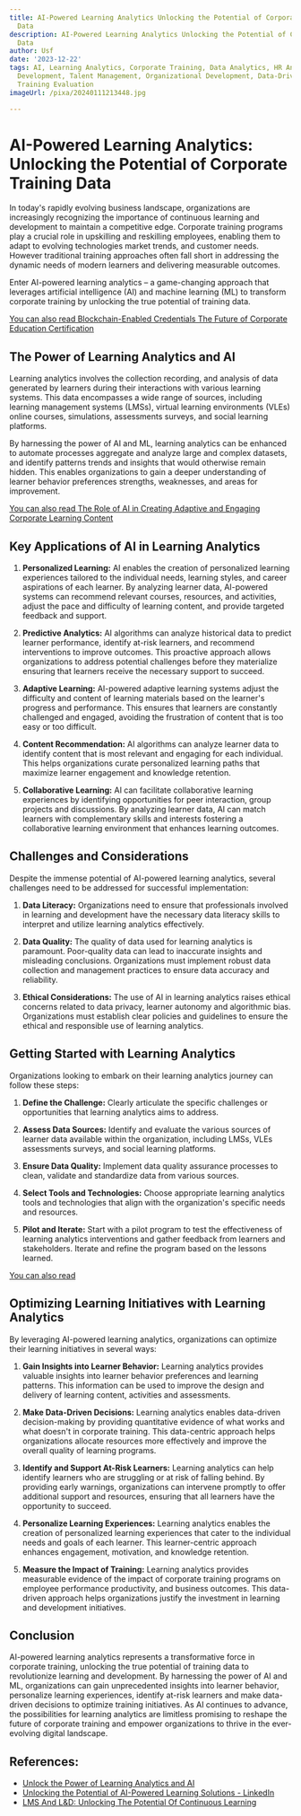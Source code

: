 ```yaml
---
title: AI-Powered Learning Analytics Unlocking the Potential of Corporate Training
  Data
description: AI-Powered Learning Analytics Unlocking the Potential of Corporate Training
  Data
author: Usf
date: '2023-12-22'
tags: AI, Learning Analytics, Corporate Training, Data Analytics, HR Analytics, Workforce
  Development, Talent Management, Organizational Development, Data-Driven Training,
  Training Evaluation
imageUrl: /pixa/20240111213448.jpg

---
```

# AI-Powered Learning Analytics: Unlocking the Potential of Corporate Training Data

In today's rapidly evolving business landscape, organizations are increasingly recognizing the importance of continuous  learning and development  to maintain a competitive edge.  Corporate training programs play a  crucial role in upskilling  and  reskilling employees, enabling them to adapt to evolving technologies market trends, and customer needs. However traditional  training approaches often fall  short  in addressing the  dynamic needs of modern learners and delivering measurable outcomes.

Enter AI-powered learning analytics –  a game-changing approach that leverages artificial intelligence  (AI) and machine learning (ML) to  transform corporate  training by unlocking the true potential of training data.

[You can also read  Blockchain-Enabled Credentials The Future of Corporate Education Certification](Blockchain-Enabled%20Credentials%20The%20Future%20of%20Corporate%20Education%20Certification)


## The  Power of Learning Analytics and AI

Learning analytics involves the collection  recording, and analysis of data  generated by learners during their interactions with various learning systems. This data encompasses  a wide range of sources, including learning  management systems (LMSs),  virtual learning environments (VLEs) online courses, simulations, assessments surveys, and social learning platforms.

By harnessing the power of  AI and ML,  learning analytics can be enhanced to automate processes  aggregate and analyze large and complex datasets, and identify patterns trends  and insights that would otherwise remain hidden. This enables organizations to gain  a deeper understanding of learner behavior  preferences strengths, weaknesses, and areas for improvement.

[You can also read The Role  of  AI in Creating  Adaptive and Engaging Corporate Learning Content](The%20Role%20of%20AI%20in%20Creating%20Adaptive%20and%20Engaging%20Corporate%20Learning%20Content)


## Key Applications of AI in Learning  Analytics

1. **Personalized Learning:**  AI enables the creation of personalized learning experiences tailored to the individual needs, learning styles, and career aspirations of each learner. By analyzing learner data, AI-powered  systems can recommend relevant courses, resources, and activities, adjust the pace  and difficulty  of learning content, and provide targeted feedback and support.

2. **Predictive Analytics:** AI algorithms can analyze historical data to predict learner performance, identify at-risk learners, and recommend interventions to improve outcomes. This proactive approach allows organizations  to address potential challenges before they materialize ensuring that learners receive  the necessary support  to succeed.

3. **Adaptive Learning:** AI-powered adaptive learning systems  adjust the difficulty and content of learning materials based on the  learner's progress and performance. This ensures that learners are  constantly challenged and engaged, avoiding the frustration of  content that is  too easy or  too difficult.

4. **Content Recommendation:** AI algorithms can analyze learner data to identify content that is most relevant and engaging for each individual. This helps organizations  curate personalized learning paths that maximize learner engagement and knowledge retention.

5.  **Collaborative Learning:** AI can facilitate  collaborative learning experiences  by identifying opportunities for peer interaction, group  projects and  discussions. By analyzing learner data, AI can match learners with complementary skills and interests fostering a collaborative learning environment that enhances learning outcomes.

## Challenges and Considerations

Despite the  immense potential of AI-powered  learning  analytics, several challenges need to be addressed for successful implementation:

1. **Data Literacy:** Organizations need to ensure that professionals involved in learning and development have the necessary data literacy skills to interpret and utilize learning  analytics effectively.

2. **Data  Quality:** The quality of data used for learning  analytics is paramount.  Poor-quality data can lead to inaccurate insights and misleading conclusions. Organizations must  implement robust data collection and management practices to ensure data accuracy and reliability.

3. **Ethical Considerations:**  The use of AI in learning analytics raises ethical concerns related to data privacy, learner autonomy and algorithmic bias. Organizations must establish clear policies and guidelines to ensure the ethical and responsible use of learning analytics.

## Getting Started with Learning Analytics

Organizations looking to embark on their learning analytics journey can follow these steps:

1. **Define the Challenge:** Clearly articulate the specific challenges or opportunities that learning analytics aims to address.

2.  **Assess Data Sources:** Identify and evaluate the various sources of learner data available within  the organization, including LMSs, VLEs  assessments surveys, and social learning  platforms.

3. **Ensure Data Quality:** Implement data quality assurance processes to  clean, validate and standardize data from various sources.

4. **Select Tools and Technologies:** Choose  appropriate learning analytics tools and technologies  that align  with the organization's specific  needs and resources.

5. **Pilot  and Iterate:** Start with a pilot program to test  the effectiveness of learning analytics interventions and gather feedback from learners  and stakeholders. Iterate and refine the program based on the lessons learned.

[You can also read ]()


## Optimizing Learning Initiatives with Learning Analytics

By leveraging AI-powered learning analytics, organizations can optimize their learning  initiatives in several ways:

1.  **Gain Insights into Learner Behavior:** Learning analytics provides  valuable insights  into learner behavior preferences and learning  patterns. This  information can be used to improve the design and delivery of learning content, activities and assessments.

2. **Make Data-Driven Decisions:** Learning analytics enables data-driven decision-making by providing quantitative evidence of what works and  what doesn't in  corporate training. This data-centric approach  helps organizations allocate resources  more effectively and improve the overall quality of learning programs.

3. **Identify and Support At-Risk Learners:**  Learning analytics can help identify learners who are struggling or at risk of falling behind. By providing early warnings, organizations  can intervene promptly to offer additional support and  resources, ensuring that all learners have the opportunity to succeed.

4. **Personalize Learning Experiences:** Learning analytics enables the creation of  personalized learning experiences that  cater  to the individual needs and goals of each learner. This learner-centric approach enhances engagement, motivation, and knowledge retention.

5. **Measure the Impact of Training:** Learning analytics provides measurable evidence of the impact of corporate training  programs on employee performance productivity, and business  outcomes. This data-driven approach helps organizations justify the investment in learning and development initiatives.

## Conclusion

AI-powered learning analytics represents  a transformative force in corporate training, unlocking the true potential of  training data to revolutionize learning and development. By harnessing the  power of AI and ML, organizations can gain unprecedented insights into learner behavior, personalize learning experiences,  identify at-risk learners and make data-driven decisions to optimize  training initiatives.  As AI continues  to advance, the possibilities for learning analytics are limitless promising to reshape the  future of corporate training and empower organizations to thrive in the ever-evolving digital  landscape.

## References:
- [Unlock the Power of Learning Analytics and AI](https://www.toolify.ai/ai-news/unlock-the-power-of-learning-analytics-and-ai-395831)
- [Unlocking the Potential of AI-Powered Learning Solutions - LinkedIn](https://www.linkedin.com/pulse/unlocking-potential-ai-powered-learning-solutions-)
- [LMS And L&D: Unlocking The Potential Of Continuous Learning](https://elearningindustry.com/unlocking-the-potential-continuous-learning-elevating-employee-experience-with-lms)
